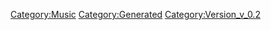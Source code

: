 {{Music
 |Name=ダイアモンド クレバス
 |ID=8
 |Cov=8
 |Cd=6
 |Nam=8
 |Div=8
 |Ma=4
 |SerieId=2
 |SerieLogoId=2
 |WavId=8
 |VariationId=0
 |Dsc=8
 |Strt=10
 |ValkyrieBattle=1
 |ValkyrieIntro=1
 |ValkyrieIntroSky=1
 |DivaSolo=1
 |DivaMulti=1
 |Exp=4
 |OfficialName=ダイアモンド クレバス
 |VocalName=シェリル・ノーム starring May'n
 |Description=作品：マクロスF<br /><br />歌手：シェリル・ノーム starring May'n<br /><br />作詞：hal<br />作曲：菅野よう子
 |StoryTitle=
 |StoryDesc=
 |BuyURL=https://recochoku.jp/song/S20142282/single?ds=34295882
 |BannerId=3
 |AnmStoreURL=https://anime.dmkt-sp.jp/animestore/ci_pc?workId=20494
}}
[[Category:Music]]
[[Category:Generated]]
[[Category:Version_v_0.2]]
